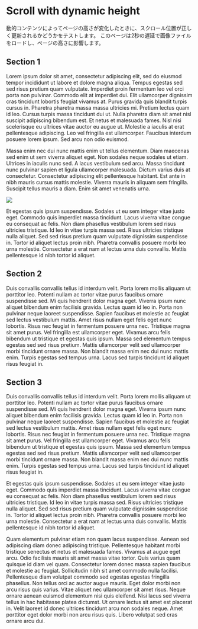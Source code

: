 # Scroll with dynamic height

動的コンテンツによってページの高さが変化したときに、スクロール位置が正しく更新されるかどうかをテストします。
このページは2秒の遅延で画像ファイルをロードし、ページの高さに影響します。

## Section 1

Lorem ipsum dolor sit amet, consectetur adipiscing elit, sed do eiusmod tempor incididunt ut labore et dolore magna aliqua. Tempus egestas sed sed risus pretium quam vulputate. Imperdiet proin fermentum leo vel orci porta non pulvinar. Commodo elit at imperdiet dui. Elit ullamcorper dignissim cras tincidunt lobortis feugiat vivamus at. Purus gravida quis blandit turpis cursus in. Pharetra pharetra massa massa ultricies mi. Pretium lectus quam id leo. Cursus turpis massa tincidunt dui ut. Nulla pharetra diam sit amet nisl suscipit adipiscing bibendum est. Et netus et malesuada fames. Nisl nisi scelerisque eu ultrices vitae auctor eu augue ut. Molestie a iaculis at erat pellentesque adipiscing. Leo vel fringilla est ullamcorper. Faucibus interdum posuere lorem ipsum. Sed arcu non odio euismod.

Massa enim nec dui nunc mattis enim ut tellus elementum. Diam maecenas sed enim ut sem viverra aliquet eget. Non sodales neque sodales ut etiam. Ultrices in iaculis nunc sed. A lacus vestibulum sed arcu. Massa tincidunt nunc pulvinar sapien et ligula ullamcorper malesuada. Dictum varius duis at consectetur. Consectetur adipiscing elit pellentesque habitant. Est ante in nibh mauris cursus mattis molestie. Viverra mauris in aliquam sem fringilla. Suscipit tellus mauris a diam. Enim sit amet venenatis urna.

<img src="https://deelay.me/2000/http://placekitten.com/g/600/400" />

Et egestas quis ipsum suspendisse. Sodales ut eu sem integer vitae justo eget. Commodo quis imperdiet massa tincidunt. Lacus viverra vitae congue eu consequat ac felis. Non diam phasellus vestibulum lorem sed risus ultricies tristique. Id leo in vitae turpis massa sed. Risus ultricies tristique nulla aliquet. Sed sed risus pretium quam vulputate dignissim suspendisse in. Tortor id aliquet lectus proin nibh. Pharetra convallis posuere morbi leo urna molestie. Consectetur a erat nam at lectus urna duis convallis. Mattis pellentesque id nibh tortor id aliquet.

## Section 2

Duis convallis convallis tellus id interdum velit. Porta lorem mollis aliquam ut porttitor leo. Potenti nullam ac tortor vitae purus faucibus ornare suspendisse sed. Mi quis hendrerit dolor magna eget. Viverra ipsum nunc aliquet bibendum enim facilisis gravida. Lectus quam id leo in. Porta non pulvinar neque laoreet suspendisse. Sapien faucibus et molestie ac feugiat sed lectus vestibulum mattis. Amet risus nullam eget felis eget nunc lobortis. Risus nec feugiat in fermentum posuere urna nec. Tristique magna sit amet purus. Vel fringilla est ullamcorper eget. Vivamus arcu felis bibendum ut tristique et egestas quis ipsum. Massa sed elementum tempus egestas sed sed risus pretium. Mattis ullamcorper velit sed ullamcorper morbi tincidunt ornare massa. Non blandit massa enim nec dui nunc mattis enim. Turpis egestas sed tempus urna. Lacus sed turpis tincidunt id aliquet risus feugiat in.

## Section 3

Duis convallis convallis tellus id interdum velit. Porta lorem mollis aliquam ut porttitor leo. Potenti nullam ac tortor vitae purus faucibus ornare suspendisse sed. Mi quis hendrerit dolor magna eget. Viverra ipsum nunc aliquet bibendum enim facilisis gravida. Lectus quam id leo in. Porta non pulvinar neque laoreet suspendisse. Sapien faucibus et molestie ac feugiat sed lectus vestibulum mattis. Amet risus nullam eget felis eget nunc lobortis. Risus nec feugiat in fermentum posuere urna nec. Tristique magna sit amet purus. Vel fringilla est ullamcorper eget. Vivamus arcu felis bibendum ut tristique et egestas quis ipsum. Massa sed elementum tempus egestas sed sed risus pretium. Mattis ullamcorper velit sed ullamcorper morbi tincidunt ornare massa. Non blandit massa enim nec dui nunc mattis enim. Turpis egestas sed tempus urna. Lacus sed turpis tincidunt id aliquet risus feugiat in.

Et egestas quis ipsum suspendisse. Sodales ut eu sem integer vitae justo eget. Commodo quis imperdiet massa tincidunt. Lacus viverra vitae congue eu consequat ac felis. Non diam phasellus vestibulum lorem sed risus ultricies tristique. Id leo in vitae turpis massa sed. Risus ultricies tristique nulla aliquet. Sed sed risus pretium quam vulputate dignissim suspendisse in. Tortor id aliquet lectus proin nibh. Pharetra convallis posuere morbi leo urna molestie. Consectetur a erat nam at lectus urna duis convallis. Mattis pellentesque id nibh tortor id aliquet.

Quam elementum pulvinar etiam non quam lacus suspendisse. Aenean sed adipiscing diam donec adipiscing tristique. Pellentesque habitant morbi tristique senectus et netus et malesuada fames. Vivamus at augue eget arcu. Odio facilisis mauris sit amet massa vitae tortor. Quis varius quam quisque id diam vel quam. Consectetur lorem donec massa sapien faucibus et molestie ac feugiat. Sollicitudin nibh sit amet commodo nulla facilisi. Pellentesque diam volutpat commodo sed egestas egestas fringilla phasellus. Non tellus orci ac auctor augue mauris. Eget dolor morbi non arcu risus quis varius. Vitae aliquet nec ullamcorper sit amet risus. Neque ornare aenean euismod elementum nisi quis eleifend. Nisi lacus sed viverra tellus in hac habitasse platea dictumst. Ut ornare lectus sit amet est placerat in. Velit laoreet id donec ultrices tincidunt arcu non sodales neque. Amet porttitor eget dolor morbi non arcu risus quis. Libero volutpat sed cras ornare arcu dui.
